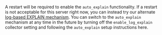 A restart will be required to enable the `auto_explain` functionality.
If a restart is not acceptable for this server right now, you can instead try our alternate
[log-based EXPLAIN mechanism](/somewhere). You can switch to the `auto_explain` mechanism
at any time in the future by turning off the `enable_log_explain` collector setting and
following the `auto_explain` setup instructions here.